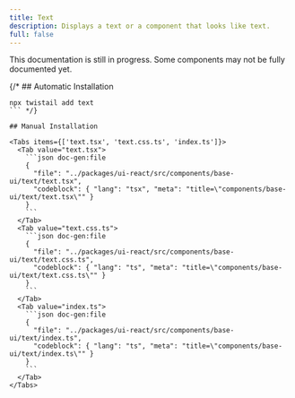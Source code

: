 ```yaml
---
title: Text
description: Displays a text or a component that looks like text.
full: false
---
```


<Callout type='warn'>
  This documentation is still in progress. Some components may not be fully documented yet.
</Callout>

{/* ## Automatic Installation

```package-install
npx twistail add text
``` */}

## Manual Installation

<Tabs items={['text.tsx', 'text.css.ts', 'index.ts']}>
  <Tab value="text.tsx">
    ```json doc-gen:file
    {
      "file": "../packages/ui-react/src/components/base-ui/text/text.tsx",
      "codeblock": { "lang": "tsx", "meta": "title=\"components/base-ui/text/text.tsx\"" }
    }
    ```
  </Tab>
  <Tab value="text.css.ts">
    ```json doc-gen:file
    {
      "file": "../packages/ui-react/src/components/base-ui/text/text.css.ts",
      "codeblock": { "lang": "ts", "meta": "title=\"components/base-ui/text/text.css.ts\"" }
    }
    ```
  </Tab>
  <Tab value="index.ts">
    ```json doc-gen:file
    {
      "file": "../packages/ui-react/src/components/base-ui/text/index.ts",
      "codeblock": { "lang": "ts", "meta": "title=\"components/base-ui/text/index.ts\"" }
    }
    ```
  </Tab>
</Tabs>
